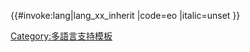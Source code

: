 <includeonly>{{#invoke:lang|lang_xx_inherit
|code=eo
|italic=unset
}}</includeonly><noinclude>
{{Documentation|Template:Lang-x/doc}}
[[Category:多語言支持模板]]
</noinclude>